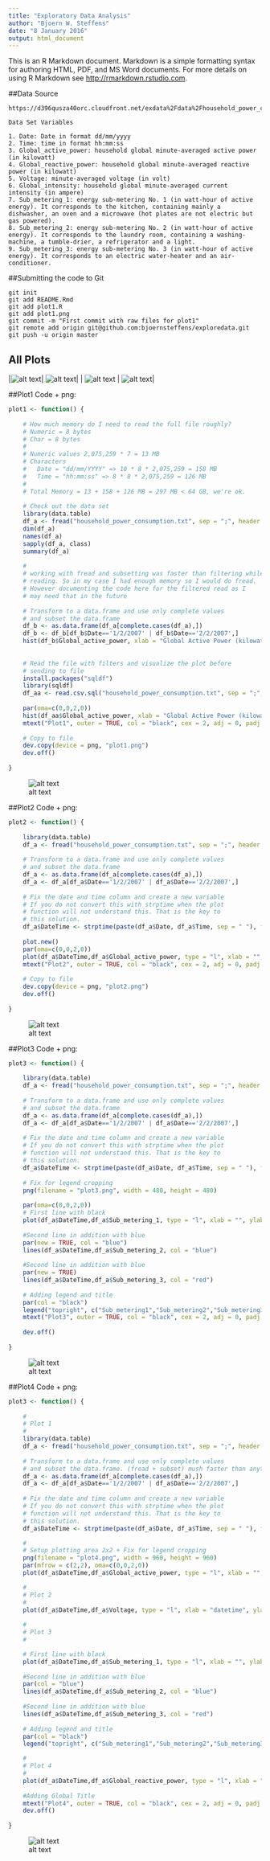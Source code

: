 ```yaml
---
title: "Exploratory Data Analysis"
author: "Bjoern W. Steffens"
date: "8 January 2016"
output: html_document
---
```


This is an R Markdown document. Markdown is a simple formatting syntax for authoring HTML, PDF, and MS Word documents. For more details on using R Markdown see <http://rmarkdown.rstudio.com>.

##Data Source
   
    https://d396qusza40orc.cloudfront.net/exdata%2Fdata%2Fhousehold_power_consumption.zip
    
    Data Set Variables
    
    1. Date: Date in format dd/mm/yyyy
    2. Time: time in format hh:mm:ss
    3. Global_active_power: household global minute-averaged active power (in kilowatt)
    4. Global_reactive_power: household global minute-averaged reactive power (in kilowatt)
    5. Voltage: minute-averaged voltage (in volt)
    6. Global_intensity: household global minute-averaged current intensity (in ampere)
    7. Sub_metering_1: energy sub-metering No. 1 (in watt-hour of active energy). It corresponds to the kitchen, containing mainly a dishwasher, an oven and a microwave (hot plates are not electric but gas powered).
    8. Sub_metering_2: energy sub-metering No. 2 (in watt-hour of active energy). It corresponds to the laundry room, containing a washing-machine, a tumble-drier, a refrigerator and a light.
    9. Sub_metering_3: energy sub-metering No. 3 (in watt-hour of active energy). It corresponds to an electric water-heater and an air-conditioner.

##Submitting the code to Git

    git init
    git add README.Rmd 
    git add plot1.R
    git add plot1.png
    git commit -m "First commit with raw files for plot1"
    git remote add origin git@github.com:bjoernsteffens/exploredata.git
    git push -u origin master

## All Plots

|![alt text](https://github.com/bjoernsteffens/exploredata/blob/master/plot1.png "Plot1 PNG file")| ![alt text](https://github.com/bjoernsteffens/exploredata/blob/master/plot2.png "Plot1 PNG file")|
| ![alt text](https://github.com/bjoernsteffens/exploredata/blob/master/plot3.png "Plot1 PNG file") | ![alt text](https://github.com/bjoernsteffens/exploredata/blob/master/plot4.png "Plot1 PNG file")|

##Plot1 Code + png:

```r
plot1 <- function() {
    
    # How much memory do I need to read the full file roughly?
    # Numeric = 8 bytes
    # Char = 8 bytes
    #
    # Numeric values 2,075,259 * 7 = 13 MB
    # Characters
    #   Date = "dd/mm/YYYY" => 10 * 8 * 2,075,259 = 158 MB
    #   Time = "hh:mm:ss" => 8 * 8 * 2,075,259 = 126 MB
    #
    # Total Memory = 13 + 158 + 126 MB = 297 MB < 64 GB, we're ok.
    
    # Check out the data set
    library(data.table)
    df_a <- fread("household_power_consumption.txt", sep = ";", header = TRUE, na.strings = "?", colClasses = c("Date","Time", "numeric", "numeric", "numeric", "numeric", "numeric", "numeric", "numeric"))
    dim(df_a)
    names(df_a)
    sapply(df_a, class)
    summary(df_a)
    
    #
    # working with fread and subsetting was faster than filtering while
    # reading. So in my case I had enough memory so I would do fread.
    # However documenting the code here for the filtered read as I 
    # may need that in the future
    
    # Transform to a data.frame and use only complete values
    # and subset the data.frame
    df_b <- as.data.frame(df_a[complete.cases(df_a),])
    df_b <- df_b[df_b$Date=='1/2/2007' | df_b$Date=='2/2/2007',]
    hist(df_b$Global_active_power, xlab = "Global Active Power (kilowatts)", main = "Global Active Power", col = "red")    
    
    
    # Read the file with filters and visualize the plot before
    # sending to file
    install.packages("sqldf")
    library(sqldf)
    df_aa <- read.csv.sql("household_power_consumption.txt", sep = ";", header = TRUE, "select * from file where Date='1/2/2007' or Date='2/2/2007'")
    
    par(oma=c(0,0,2,0))
    hist(df_aa$Global_active_power, xlab = "Global Active Power (kilowatts)", main = "Global Active Power", col = "red")    
    mtext("Plot1", outer = TRUE, col = "black", cex = 2, adj = 0, padj = 0)
    
    # Copy to file
    dev.copy(device = png, "plot1.png")
    dev.off()
        
}
```

![alt text](https://github.com/bjoernsteffens/exploredata/blob/master/plot1.png "Plot1 PNG file")


##Plot2 Code + png:

```r
plot2 <- function() {
    
    library(data.table)
    df_a <- fread("household_power_consumption.txt", sep = ";", header = TRUE, na.strings = "?") #, colClasses = c("Character","Character", "numeric", "numeric", "numeric", "numeric", "numeric", "numeric", "numeric"))
    
    # Transform to a data.frame and use only complete values
    # and subset the data.frame
    df_a <- as.data.frame(df_a[complete.cases(df_a),])
    df_a <- df_a[df_a$Date=='1/2/2007' | df_a$Date=='2/2/2007',]
    
    # Fix the date and time column and create a new variable
    # If you do not convert this with strptime when the plot
    # function will not understand this. That is the key to 
    # this solution.
    df_a$DateTime <- strptime(paste(df_a$Date, df_a$Time, sep = " "), format = "%d/%m/%Y %H:%M:%S")
    
    plot.new()
    par(oma=c(0,0,2,0))
    plot(df_a$DateTime,df_a$Global_active_power, type = "l", xlab = "", ylab = "Global Active Power (kilowatts)")
    mtext("Plot2", outer = TRUE, col = "black", cex = 2, adj = 0, padj = 0)
    
    # Copy to file
    dev.copy(device = png, "plot2.png")
    dev.off()
    
}
```

![alt text](https://github.com/bjoernsteffens/exploredata/blob/master/plot2.png "Plot2 PNG file")


##Plot3 Code + png:

```r
plot3 <- function() {
    
    library(data.table)
    df_a <- fread("household_power_consumption.txt", sep = ";", header = TRUE, na.strings = "?") #, colClasses = c("Character","Character", "numeric", "numeric", "numeric", "numeric", "numeric", "numeric", "numeric"))
    
    # Transform to a data.frame and use only complete values
    # and subset the data.frame
    df_a <- as.data.frame(df_a[complete.cases(df_a),])
    df_a <- df_a[df_a$Date=='1/2/2007' | df_a$Date=='2/2/2007',]
    
    # Fix the date and time column and create a new variable
    # If you do not convert this with strptime when the plot
    # function will not understand this. That is the key to 
    # this solution.
    df_a$DateTime <- strptime(paste(df_a$Date, df_a$Time, sep = " "), format = "%d/%m/%Y %H:%M:%S")
    
    # Fix for legend cropping
    png(filename = "plot3.png", width = 480, height = 480)
    
    par(oma=c(0,0,2,0))
    # First line with black
    plot(df_a$DateTime,df_a$Sub_metering_1, type = "l", xlab = "", ylab = "Energy sub metering")
    
    #Second line in addition with blue
    par(new = TRUE, col = "blue")
    lines(df_a$DateTime,df_a$Sub_metering_2, col = "blue")
    
    #Second line in addition with blue
    par(new = TRUE)
    lines(df_a$DateTime,df_a$Sub_metering_3, col = "red")
   
    # Adding legend and title
    par(col = "black")
    legend("topright", c("Sub_metering1","Sub_metering2","Sub_metering3"), pch = c(45,45,45), col = c("black","red","blue"), lty = 1, lwd  = 4)  
    mtext("Plot3", outer = TRUE, col = "black", cex = 2, adj = 0, padj = 0)
    
    dev.off()
    
}
```

![alt text](https://github.com/bjoernsteffens/exploredata/blob/master/plot3.png "Plot3 PNG file")

##Plot4 Code + png:

```r
plot3 <- function() {
    
    #
    # Plot 1
    #
    library(data.table)
    df_a <- fread("household_power_consumption.txt", sep = ";", header = TRUE, na.strings = "?") #, colClasses = c("Character","Character", "numeric", "numeric", "numeric", "numeric", "numeric", "numeric", "numeric"))
    
    # Transform to a data.frame and use only complete values
    # and subset the data.frame. (fread + subset) mush faster than anything else
    df_a <- as.data.frame(df_a[complete.cases(df_a),])
    df_a <- df_a[df_a$Date=='1/2/2007' | df_a$Date=='2/2/2007',]
    
    # Fix the date and time column and create a new variable
    # If you do not convert this with strptime when the plot
    # function will not understand this. That is the key to 
    # this solution.
    df_a$DateTime <- strptime(paste(df_a$Date, df_a$Time, sep = " "), format = "%d/%m/%Y %H:%M:%S")

    #
    # Setup plotting area 2x2 + Fix for legend cropping
    png(filename = "plot4.png", width = 960, height = 960)
    par(mfrow = c(2,2), oma=c(0,0,2,0))
    plot(df_a$DateTime,df_a$Global_active_power, type = "l", xlab = "", ylab = "Global Active Power (kilowatts)")

    #
    # Plot 2
    #
    plot(df_a$DateTime,df_a$Voltage, type = "l", xlab = "datetime", ylab = "Voltage")
    
    #
    # Plot 3
    #

    # First line with black
    plot(df_a$DateTime,df_a$Sub_metering_1, type = "l", xlab = "", ylab = "Energy sub metering")
    
    #Second line in addition with blue
    par(col = "blue")
    lines(df_a$DateTime,df_a$Sub_metering_2, col = "blue")
    
    #Second line in addition with blue
    lines(df_a$DateTime,df_a$Sub_metering_3, col = "red")
    
    # Adding legend and title
    par(col = "black")
    legend("topright", c("Sub_metering1","Sub_metering2","Sub_metering3"), pch = c(45,45,45), col = c("black","red","blue"), lty = 1, lwd  = 4)  

    #
    # Plot 4
    #
    plot(df_a$DateTime,df_a$Global_reactive_power, type = "l", xlab = "datetime", ylab = "Global_reactive_power")
            
    #Adding Global Title
    mtext("Plot4", outer = TRUE, col = "black", cex = 2, adj = 0, padj = 0)
    dev.off()
    
}

```

![alt text](https://github.com/bjoernsteffens/exploredata/blob/master/plot4.png "Plot4 PNG file")